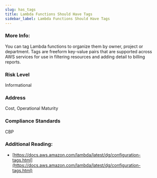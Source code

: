 ```yaml
---
slug: has_tags
title: Lambda Functions Should Have Tags
sidebar_label: Lambda Functions Should Have Tags
---
```


### More Info:

You can tag Lambda functions to organize them by owner, project or department. Tags are freeform key-value pairs that are supported across AWS services for use in filtering resources and adding detail to billing reports.

### Risk Level

Informational

### Address

Cost, Operational Maturity

### Compliance Standards

CBP


### Additional Reading:

- [https://docs.aws.amazon.com/lambda/latest/dg/configuration-tags.html](https://docs.aws.amazon.com/lambda/latest/dg/configuration-tags.html) 

